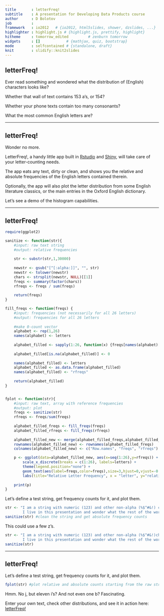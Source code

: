 ```yaml
---
title       : letterFreq!
subtitle    : A presentation for Developing Data Products course
author      : D Bolotov
job         : 
framework   : io2012   # {io2012, html5slides, shower, dzslides, ...}
highlighter : highlight.js # {highlight.js, prettify, highlight}
hitheme     : tomorrow_edited         # zenburn tomorrow
widgets     : []            # {mathjax, quiz, bootstrap}
mode        : selfcontained # {standalone, draft}
knit        : slidify::knit2slides
---
```


## letterFreq!

Ever read something and wondered what the distribution of (English) characters looks like?

Whether that wall of text contains 153 a's, or 154?

Whether your phone texts contain too many consonants?

What the most common English letters are?


---

## letterFreq!

Wonder no more.

LetterFreq!, a handy little app built in [Rstudio](http://www.rstudio.com/) and [Shiny](http://shiny.rstudio.com/), will take care of your letter-counting needs.

The app eats any text, dirty or clean, and shows you the relative and absolute frequencies of the English letters contained therein.

Optionally, the app will also plot the letter distribution from some English literature classics, or the main entries in the Oxford English dictionary.


Let's see a demo of the histogram capabilities.

---

## letterFreq!

```r
require(ggplot2)

sanitize <- function(str){
    #input: raw text string
    #output: relative frequencies
    
    str <- substr(str,1,30000)
    
    newstr <- gsub("[^[:alpha:]]", "", str)
    newstr <- tolower(newstr)
    chars <- strsplit(newstr, NULL)[[1]]
    freqs <- summary(factor(chars))
    rfreqs <- freqs / sum(freqs)
    
    return(freqs)
}

fill_freqs <- function(freqs) {
    #input: frequencies (not necessarily for all 26 letters)
    #output: frequencies for all 26 letters
    
    #make 0-count vector
    alphabet <- rep(1,26)
    names(alphabet) <- letters
    
    alphabet_filled <- sapply(1:26, function(x) {freqs[names(alphabet)[x]]})
    
    alphabet_filled[is.na(alphabet_filled)] <- 0
    
    names(alphabet_filled) <- letters
    alphabet_filled <- as.data.frame(alphabet_filled)
    names(alphabet_filled) <- "rfreqs"
    
    return(alphabet_filled)
}


fplot <- function(str){
    #input: raw text, array with reference frequencies
    #output: plot
    freqs <- sanitize(str)
    rfreqs <- freqs/sum(freqs)
    
    alphabet_filled_freqs <- fill_freqs(freqs)
    alphabet_filled_rfreqs <- fill_freqs(rfreqs)
    
    alphabet_filled_new <- merge(alphabet_filled_freqs,alphabet_filled_rfreqs,by=0,all=TRUE)
    rownames(alphabet_filled_new) <- rownames(alphabet_filled_freqs)
    colnames(alphabet_filled_new) <- c("Row.names", "freqs", "rfreqs")

    p <- ggplot(data=alphabet_filled_new, aes(x=seq(1:26),y=rfreqs)) + geom_bar(stat="identity",aes(fill=rfreqs)) + 
        scale_x_discrete(breaks = c(1:26), labels=letters) +
        theme(legend.position="none") +
        geom_text(aes(label=freqs,color=freqs),size=3,hjust=0,vjust=-0.5) + 
        labs(title="Relative Letter Frequency", x = "letter", y="relative frequency")
    
    print(p)
}


```

Let's define a test string, get frequency counts for it, and plot them.
```r
str <- "I am a string with numeric (123) and other non-alpha (%$^#&!) characters. 
        I live in this presentation and wonder what the rest of the world is like."
sanitize(str) #clean the string and get absolute frequency counts
```
This could use a few z's.

```r
str <- "I am a string with numeric (123) and other non-alpha (%$^#&!)characters. 
        I live in this presentation and wonder what the rest of the world is like. ZzZZzzZ."
sanitize(str)
```

---

## letterFreq!

Let's define a test string, get frequency counts for it, and plot them.
```r
fplot(str) #plot relative and absolute counts starting from the raw string
```

Hmm. No j, but eleven i's? And not even one b? Fascinating.

Enter your own text, check other distributions, and see it in action here: [letterFreq!](https://dontpanic.shinyapps.io/letterFreq/)





